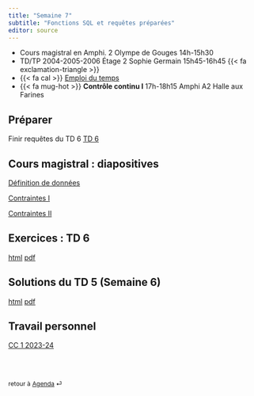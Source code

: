 ```yaml
---
title: "Semaine 7"
subtitle: "Fonctions SQL et requêtes préparées"
editor: source
---
```


::: callout-important

-   Cours magistral en Amphi. 2 Olympe de Gouges 14h-15h30
-   TD/TP 2004-2005-2006 Étage 2 Sophie Germain 15h45-16h45 {{< fa exclamation-triangle >}}
-   {{< fa cal >}} [Emploi du temps](https://edt.math.univ-paris-diderot.fr/#/parcours/miashs/l3)
-   {{< fa mug-hot >}} **Contrôle continu I** 17h-18h15 Amphi A2 Halle aux Farines


:::

## Préparer

Finir requêtes du TD 6 [TD 6](/workshops/td6.html) 

## Cours magistral : diapositives

[Définition de données](/slides/LDD_0.html)

[Contraintes I](/slides/LDD_1.html)

[Contraintes II](/slides/LDD_2.html)


## Exercices : TD 6

[html](/workshops/td6.html)  [pdf](/workshops/td6.pdf)

## Solutions du  TD 5  (Semaine 6)

[html](/solutions/td5.html)  [pdf](/solutions/td5.pdf)


## Travail personnel

[CC 1 2023-24](/exams/cc1-2023-10-27.html)

<br><br>

::: {style="font-size: 0.875em;"}
retour à [Agenda](/ "Agenda du cours") ⏎
:::
